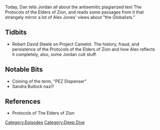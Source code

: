 {{DEFAULTSORT:
    #_EPISODE_0067:Protocols of Zion
}}{{Episode
    | title           = Protocols of Zion
    | caption         = Listen to this episode on [https://knowledgefight.libsyn.com/knowledge-fight-protocols-of-zion Libsyn] [https://open.spotify.com/episode/5WvRbYiSf2IEskDGzcl4My Spotify], Read the [[Transcript/67: Protocols of Zion|Unofficial Transcript]]
    | episodeNumber   = 67
    | length          = 01:41:17
    | airDate         = July 27, 2017
    | episodeType     = [[:Category:Deep Dive|Deep Dive]]
    | appearance      = [[Robert David Steele]]
    | beverage        = Faygo Cream Soda
    | previousEpisode = [[66: September 6-17, 2015]]
    | nextEpisode     = [[68: September 19-28, 2015]]
}}

{{Stub}}

Today, Dan tells Jordan all about the antisemitic plagiarized text The Protocols of the Elders of Zion, and reads some passages from it that strangely mirror a lot of Alex Jones' views about "the Globalists."

==Tidbits==

*Robert David Steele on Project Camelot. The history, fraud, and persistence of the Protocols of the Elders of Zion and how Alex reflects it completely, also, some Jordan cult stuff.

==Notable Bits==

*Coining of the term, "PEZ Dispenser"
*Sandra Bullock  nazi?

==References==

*Protocols of The Elders of Zion

[[Category:Episodes]]
[[Category:Deep Dive]]
